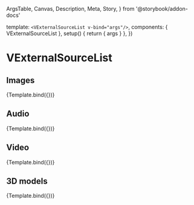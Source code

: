   ArgsTable,
  Canvas,
  Description,
  Meta,
  Story,
} from '@storybook/addon-docs'


<Meta title="Components/VExternalSourceList" component={VExternalSourceList} />

  template: `<VExternalSourceList v-bind="args"/>`,
  components: { VExternalSourceList },
  setup() {
    return { args }
  },
})

# VExternalSourceList

<Description of={VExternalSourceList} />

<ArgsTable of={VExternalSourceList} />

## Images

<Canvas>
  <Story
    name="Images"
    args={{
      type: 'image',
      query: { q: 'cat' },
    }}
  >
    {Template.bind({})}
  </Story>
</Canvas>

## Audio

<Canvas>
  <Story
    name="Audio"
    args={{
      type: 'audio',
      query: { q: 'cat' },
    }}
  >
    {Template.bind({})}
  </Story>
</Canvas>

## Video

<Canvas>
  <Story
    name="Video"
    args={{
      type: 'video',
      query: { q: 'cat' },
    }}
  >
    {Template.bind({})}
  </Story>
</Canvas>

## 3D models

<Canvas>
  <Story
    name="3D models"
    args={{
      type: 'model-3d',
      query: { q: 'cat' },
    }}
  >
    {Template.bind({})}
  </Story>
</Canvas>
